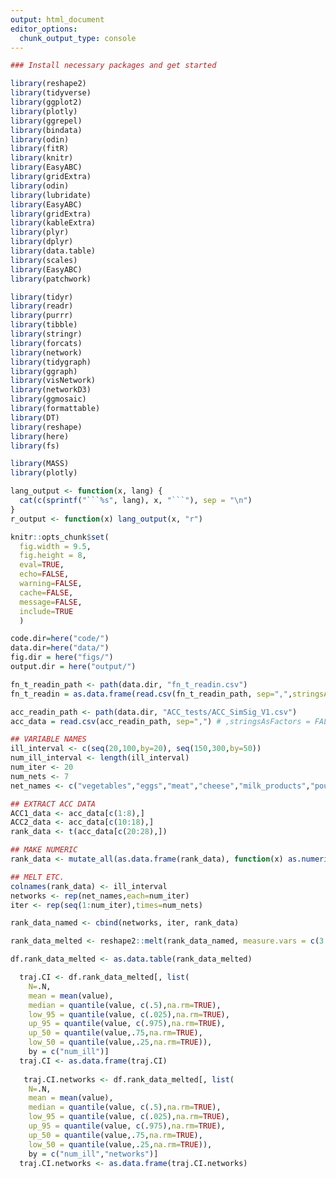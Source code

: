 ```yaml
---
output: html_document
editor_options: 
  chunk_output_type: console
---
```


<!--Initialize-->

``` r

### Install necessary packages and get started

library(reshape2)
library(tidyverse)
library(ggplot2)
library(plotly)
library(ggrepel)
library(bindata)
library(odin)
library(fitR)
library(knitr)
library(EasyABC)
library(gridExtra)
library(odin)
library(lubridate)
library(EasyABC)
library(gridExtra)
library(kableExtra)
library(plyr)
library(dplyr)
library(data.table)
library(scales)
library(EasyABC)
library(patchwork)

library(tidyr)
library(readr)
library(purrr)
library(tibble)
library(stringr)
library(forcats)
library(network)
library(tidygraph)
library(ggraph)
library(visNetwork)
library(networkD3)
library(ggmosaic)
library(formattable)
library(DT)
library(reshape)
library(here)
library(fs)

library(MASS)
library(plotly)

lang_output <- function(x, lang) {
  cat(c(sprintf("```%s", lang), x, "```"), sep = "\n")
}
r_output <- function(x) lang_output(x, "r")

knitr::opts_chunk$set(
  fig.width = 9.5,
  fig.height = 8,
  eval=TRUE,
  echo=FALSE,
  warning=FALSE,
  cache=FALSE,
  message=FALSE,
  include=TRUE
  )

code.dir=here("code/")
data.dir=here("data/")
fig.dir = here("figs/")
output.dir = here("output/")

```


```r

fn_t_readin_path <- path(data.dir, "fn_t_readin.csv")
fn_t_readin = as.data.frame(read.csv(fn_t_readin_path, sep=",",stringsAsFactors = FALSE))

acc_readin_path <- path(data.dir, "ACC_tests/ACC_SimSig_V1.csv")
acc_data = read.csv(acc_readin_path, sep=",") # ,stringsAsFactors = FALSE))

## VARIABLE NAMES
ill_interval <- c(seq(20,100,by=20), seq(150,300,by=50))
num_ill_interval <- length(ill_interval)
num_iter <- 20
num_nets <- 7
net_names <- c("vegetables","eggs","meat","cheese","milk_products","poultry","milk")

## EXTRACT ACC DATA
ACC1_data <- acc_data[c(1:8),]
ACC2_data <- acc_data[c(10:18),]
rank_data <- t(acc_data[c(20:28),])

## MAKE NUMERIC
rank_data <- mutate_all(as.data.frame(rank_data), function(x) as.numeric(as.character(x)))

## MELT ETC.
colnames(rank_data) <- ill_interval
networks <- rep(net_names,each=num_iter)
iter <- rep(seq(1:num_iter),times=num_nets)

rank_data_named <- cbind(networks, iter, rank_data)

rank_data_melted <- reshape2::melt(rank_data_named, measure.vars = c(3:ncol(rank_data_named)), variable.name = "num_ill")

df.rank_data_melted <- as.data.table(rank_data_melted)

  traj.CI <- df.rank_data_melted[, list(
    N=.N,
    mean = mean(value),
    median = quantile(value, c(.5),na.rm=TRUE),
    low_95 = quantile(value, c(.025),na.rm=TRUE),
    up_95 = quantile(value, c(.975),na.rm=TRUE),
    up_50 = quantile(value,.75,na.rm=TRUE),
    low_50 = quantile(value,.25,na.rm=TRUE)),
    by = c("num_ill")]
  traj.CI <- as.data.frame(traj.CI)
  
   traj.CI.networks <- df.rank_data_melted[, list(
    N=.N,
    mean = mean(value),
    median = quantile(value, c(.5),na.rm=TRUE),
    low_95 = quantile(value, c(.025),na.rm=TRUE),
    up_95 = quantile(value, c(.975),na.rm=TRUE),
    up_50 = quantile(value,.75,na.rm=TRUE),
    low_50 = quantile(value,.25,na.rm=TRUE)),
    by = c("num_ill","networks")]
  traj.CI.networks <- as.data.frame(traj.CI.networks)
  

```




